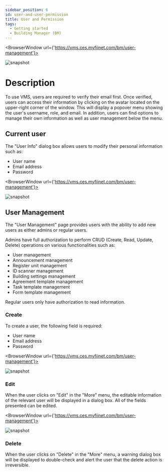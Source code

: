 ---
sidebar_position: 6
id: user-and-user-permission
title: User and Permission
tags:
  - Getting started
  - Building Manager (BM)
---


<BrowserWindow url={'https://vms.ces.myfiinet.com/bm/user-management'}>

![snapshot](/assets/bm/bm-user-popover-zh-hant.png)

</BrowserWindow>

# Description

To use VMS, users are required to verify their email first. Once verified, users can access their information by clicking on the avatar located on the upper-right corner of the window. This will display a popover menu showing the user's username, role, and email. In addition, users can find options to manage their own information as well as user management below the menu.

## Current user

The "User Info" dialog box allows users to modify their personal information such as:

- User name
- Email address
- Password

<BrowserWindow url={'https://vms.ces.myfiinet.com/bm/user-management'}>

![snapshot](/assets/bm/bm-user-info-dialog-zh-hant.png)

</BrowserWindow>

## User Management

The "User Management" page provides users with the ability to add new users as either admins or regular users.

Admins have full authorization to perform CRUD (Create, Read, Update, Delete) operations on various functionalities such as:

- User management
- Announcement management
- Register unit management
- ID scanner management
- Building settings management
- Agreement template management
- Task template management
- Form template management

Regular users only have authorization to read information.

### Create

To create a user, the following field is required:

- User name
- Email address
- Password

<BrowserWindow url={'https://vms.ces.myfiinet.com/bm/user-management'}>

![snapshot](/assets/bm/bm-create-user-zh-hant.png)

</BrowserWindow>

### Edit

When the user clicks on "Edit" in the "More" menu, the editable information of the relevant user will be displayed in a dialog box. All of the fields presented can be edited.

<BrowserWindow url={'https://vms.ces.myfiinet.com/bm/user-management'}>

![snapshot](/assets/bm/bm-user-management-zh-hant.png)

</BrowserWindow>

### Delete

When the user clicks on "Delete" in the "More" menu, a warning dialog box will be displayed to double-check and alert the user that the delete action is irreversible.
